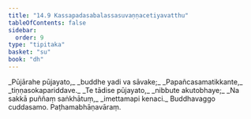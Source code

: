 ```yaml
---
title: "14.9 Kassapadasabalassasuvaṇṇacetiyavatthu"
tableOfContents: false
sidebar:
  order: 9
type: "tipitaka"
basket: "su"
book: "dh"
---
```



<DynamicBreadcrumb />

<Division number="195" book="dh">

<Paragraph number="209" type="verses" book="dh">
_Pūjārahe pūjayato,_  
_buddhe yadi va sāvake;_  
_Papañcasamatikkante,_  
_tiṇṇasokapariddave._  

</Paragraph>

</Division>
<Division number="196" book="dh">

<Paragraph number="210" type="verses" book="dh">
_Te tādise pūjayato,_  
_nibbute akutobhaye;_  
_Na sakkā puññaṃ saṅkhātuṃ,_  
_imettamapi kenaci._  


</Paragraph>
</Division>

<Paragraph number="211" type="center" book="dh">
Buddhavaggo cuddasamo.



</Paragraph>

<Paragraph number="212" type="center" book="dh">
Paṭhamabhāṇavāraṃ.
</Paragraph>
